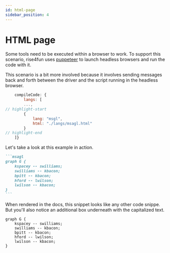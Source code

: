 ```yaml
---
id: html-page
sidebar_position: 4
---
```



# HTML page

Some tools need to be executed within a browser to work. To support this scenario, rise4fun uses [puppeteer](https://www.npmjs.com/package/puppeteer)
to launch headless browsers and run the code with it.

This scenario is a bit more involved because it involves sending messages back and forth between the driver and
the script running in the headless browser.

```js title="./docusaurus.config.js"
    compileCode: {
        langs: [
        ...,
// highlight-start
        {
            lang: "msgl",
            html: "./langs/msagl.html"
        }
// highlight-end
    ]}
```

Let's take a look at this example in action.

````markdown
```msagl
graph G {
    kspacey -- swilliams;
    swilliams -- kbacon;
    bpitt -- kbacon;
    hford -- lwilson;
    lwilson -- kbacon;
}
```
````

When rendered in the docs, this snippet looks like any other code snippe.
But you'll also notice an additional box
underneath with the capitalized text.

<BrowserWindow>

```msagl
graph G {
    kspacey -- swilliams;
    swilliams -- kbacon;
    bpitt -- kbacon;
    hford -- lwilson;
    lwilson -- kbacon;
}
```

</BrowserWindow>
